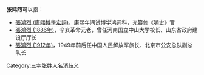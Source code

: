 '''张鸿烈'''可以指：
* [[張鴻烈_(康熙博學宏詞)|張鴻烈 (康熙博學宏詞)]]，康熙年间试博学鸿词科，充纂修《明史》官
* [[張鴻烈_(1886年)|張鴻烈 (1886年)]]，辛亥革命元老，曾任河南国立中山大学校长、山东省政府建设厅厅长
* [[張鴻烈_(1912年)|張鴻烈 (1912年)]]，1949年前后任中国人民解放军旅长、北京市公安总队副总队长
{{消歧义}}

[[Category:三字张姓人名消歧义|Category:三字张姓人名消歧义]]